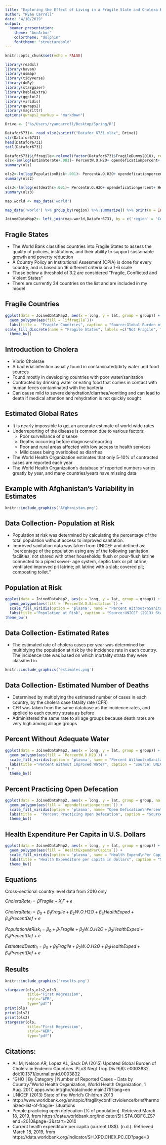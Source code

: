 ```yaml
---
title: "Exploring the Effect of Living in a Fragile State and Cholera Rates"
author: "Ryan Carroll"
date: "4/10/2019"
output: 
  beamer_presentation:
    theme: "AnnArbor"
    colortheme: "dolphin"
    fonttheme: "structurebold"
---
```


```r
knitr::opts_chunk$set(echo = FALSE)
```


```r
library(readxl)
library(haven)
library(usmap)
library(tidyverse)
library(doBy)
library(stargazer)
library(kableExtra)
library(ggplot2)
library(viridis)
library(qwraps2)
library(magrittr)
options(qwraps2_markup = "markdown")
```

```r
Drive <- ("%s/Users/ryancarroll/Desktop/Spring/R")

Datafor6731<- read_xlsx(sprintf("Datafor_6731.xlsx", Drive))
str(Datafor6731)
head(Datafor6731)
tail(Datafor6731)
```


```r
Datafor6731$iffragile<-relevel(factor(Datafor6731$FragileDummy2010), ref = "0")
ols<-lm(log(Estimaterate+.001)~ PercentW.O.H2O+ opendeficationpercent+ HealthExpendPerCapita+ FragileDummy2010, data=Datafor6731)
summary(ols)

ols2<-lm(log(PopulationRisk+.001)~ PercentW.O.H2O+ opendeficationpercent+ HealthExpendPerCapita+ FragileDummy2010, data=Datafor6731)
summary(ols2)

ols3<-lm(log(estdeaths+.001)~ PercentW.O.H2O+ opendeficationpercent+ HealthExpendPerCapita+ FragileDummy2010, data=Datafor6731)
summary(ols3)
```

```r
map.world <- map_data('world')

map_data('world') %>% group_by(region) %>% summarise() %>% print(n = Inf)

JoinedDataMap2<- left_join(map.world,Datafor6731, by = c('region' = 'Country'))
```


## Fragile States

- The World Bank classifies countries into Fragile States to assess the quality of policies, institutions, and their ability to support sustainable growth and poverty reduction
- A Country Policy an Institutional Assesment (CPIA) is done for every country, and is based on 16 different criteria on a 1-6 scale
- Those below a threshold of 3.2 are considered "Fragile, Conflicted and Violent States"
- There are currently 34 countries on the list and are included in my model

## Fragile Countries
```r

ggplot(data = JoinedDataMap2, aes(x = long, y = lat, group = group)) +
  geom_polygon(aes(fill = `iffragile`))+ 
  labs(title =  "Fragile Countries", caption = "Source:Global Burden of Cholera 2012")+
scale_fill_discrete(name = "Fragile States", labels =c("Not Fragile", "Fragile States")) + 
  theme_bw() 

```


## Introduction to Cholera

- Vibrio Cholerae
- A bacterial infection usually found in contaminated/dirty water and food sources
- Found mostly in developing countries with poor water/sanitation
- Contracted by drinking water or eating food that comes in contact with human feces contaminated with the bacteria
- Can cause mild to severe dehydration/diarrhea/vomiting and can lead to death if medical attention and rehydration is not quickly sought  

## Estimated Global Rates

- It is nearly impossible to get an accurate estimate of world wide rates
- Underreporting of the disease is common due to various factors:
    * Poor surveillance of disease 
    * Deaths occurring before diagnoses/reporting
    * Poor and rural areas affected with low access to health services 
    * Mild cases being overlooked as diarrhea 
- The World Health Organization estimates that only 5-10% of contracted cases are reported each year
- The World Health Organization's database of reported numbers varies greatly by year, and many countries/years have missing data

## Example with Afghanistan's Variability in Estimates
```r

knitr::include_graphics('Afghanistan.png')
```

## Data Collection- Population at Risk
- Population at risk was determined by calculating the percentage of the total population without access to improved sanitation.  
- Improved sanitation data was taken from UNICEF and defined as: “percentage of the population using any of the following sanitation facilities, not shared with other households: flush or pour-flush latrine connected to a piped sewer- age system, septic tank or pit latrine; ventilated improved pit latrine; pit latrine with a slab; covered pit; composting toilet.“

## Population at Risk
```r
ggplot(data = JoinedDataMap2, aes(x = long, y = lat, group = group)) +
  geom_polygon(aes(fill = `PercentW.O.Sanitation`)) + 
  scale_fill_viridis(option = 'plasma', name = "Percent Without\nSanitation")+ 
  labs(title ="Population at Risk", caption = "Source:UNICEF (2013) State of the World's Children 2013") + 
theme_bw()
```

## Data Collection- Estimated Rates 

- The estimated rate of cholera cases per year was determined by: multiplying the population at risk by the incidence rate in each country. The incidence rate was based on which mortality strata they were classified in

```r

knitr::include_graphics('estimates.png')
```


## Data Collection- Estimated Number of Deaths

- Determined by multiplying the estimated number of cases in each country, by the cholera case fatality rate (CFR)
- CFR was taken from the same database as the incidence rates, and applied to each country strata as before
- Administered the same rate to all age groups because death rates are very high among all age groups


## Percent Without Adequate Water
```r
ggplot(data = JoinedDataMap2, aes(x = long, y = lat, group = group)) +
  geom_polygon(aes(fill = `PercentW.O.H2O`)) + 
  scale_fill_viridis(option = 'plasma', name = "Percent Without\nSanitation")+ 
  labs(title ="Percent Without Improved Water", caption = "Source: UNICEF (2013) State of the World's Children 2013 
") + 
  theme_bw()
```

## Percent Practicing Open Defecation
```r
ggplot(data = JoinedDataMap2, aes(x = long, y = lat, group = group, na.rm=TRUE)) +
  geom_polygon(aes(fill = `opendeficationpercent`)) + 
  scale_fill_viridis(option = 'plasma', name= "Open Defication\nPercent")+ 
  labs(title =  "Percent Practicing Open Defecation", caption = "Source:World Health Organization Data Base") + 
  theme_bw()
```

## Health Expenditure Per Capita in U.S. Dollars

```r
ggplot(data = JoinedDataMap2, aes(x = long, y = lat, group = group)) +
  geom_polygon(aes(fill = `HealthExpendPerCapita`)) + 
  scale_fill_viridis(option = 'plasma', name = "Health Expend\nPer Capita")+ 
  labs(title = "Health Expenditure per capita in dollars", caption = "Source:World Bank Data Base") + 
  theme_bw()
```

## Equations

Cross-sectional country level data from 2010 only

$CholeraRate_i=\beta Fragile+X_i\Gamma+e$

$CholeraRate_i=\beta_0+\beta_1 Fragile + \beta_2 W.O.H2O + \beta_3 HealthExped + \beta_4 PrecentDef + e$

$PopulationAtRisk_i=\beta_0+\beta_1 Fragile + \beta_2 W.O.H2O + \beta_3 HealthExped + \beta_4 PrecentDef + e$

$EstmatedDeath_i=\beta_0+\beta_1 Fragile + \beta_2 W.O.H2O + \beta_3 HealthExped + \beta_4 PrecentDef + e$

## Results

```r
knitr::include_graphics('results.png')
```


```r
stargazer(ols,ols2,ols3,
          title="First Regression",
          style="AER",
          type="pdf")
print(ols)
print(ols2)
print(ols3)
stargazer(ols,
          title="First Regression",
          style="AER",
          type="pdf")
```

## Citations:
- Ali M, Nelson AR, Lopez AL, Sack DA (2015) Updated Global Burden of Cholera in Endemic Countries. PLoS Negl Trop Dis 9(6): e0003832. doi:10.1371/journal.pntd.0003832 
- “GHO | By Category | Number of Reported Cases - Data by Country.”World Health Organization, World Health Organization, 1 Aug. 2017, apps.who.int/gho/data/node.main.175?lang=en
- UNICEF (2013) State of the World's Children 2013 
- http://www.worldbank.org/en/topic/fragilityconflictviolence/brief/harmonized-list-of-fragile-	situations
- People practicing open defecation (% of population). Retrieved March 18, 2019, from		https://data.worldbank.org/indicator/SH.STA.ODFC.ZS?end=2010&page=3&start=2010
- Current health expenditure per capita (current US$). (n.d.). Retrieved March 18, 2019, from 	https://data.worldbank.org/indicator/SH.XPD.CHEX.PC.CD?page=3



